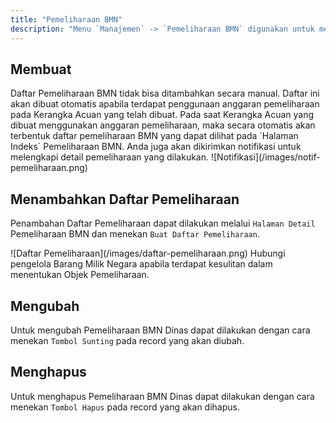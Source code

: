 ```yaml
---
title: "Pemeliharaan BMN"
description: "Menu `Manajemen` -> `Pemeliharaan BMN` digunakan untuk mencatat daftar pemeliharaan Barang Milik Negara yang dilakukan ."
---
```



## Membuat

<Note>
Daftar Pemeliharaan BMN tidak bisa ditambahkan secara manual. Daftar ini akan dibuat otomatis apabila terdapat penggunaan anggaran pemeliharaan  pada Kerangka Acuan yang telah dibuat. 
</Note>

<Info>
Pada saat Kerangka Acuan yang dibuat menggunakan anggaran pemeliharaan, maka secara otomatis akan terbentuk daftar pemeliharaan BMN yang dapat dilihat pada `Halaman Indeks` Pemeliharaan BMN. Anda juga akan dikirimkan notifikasi untuk melengkapi detail pemeliharaan yang dilakukan.
<Frame caption="Tampilan Notifikasi Pemeliharaan BMN">
    ![Notifikasi](/images/notif-pemeliharaan.png)
</Frame>
</Info>

## Menambahkan Daftar Pemeliharaan

Penambahan Daftar Pemeliharaan dapat dilakukan melalui `Halaman Detail` Pemeliharaan BMN dan menekan `Buat Daftar Pemeliharaan`.

<Frame caption="Tampilan Penambahan Daftar Pemeliharaan">
    ![Daftar Pemeliharaan](/images/daftar-pemeliharaan.png)
</Frame>
<Note>
Hubungi pengelola Barang Milik Negara apabila terdapat kesulitan dalam menentukan Objek Pemeliharaan. 
</Note>


## Mengubah

Untuk mengubah Pemeliharaan BMN Dinas dapat dilakukan dengan cara menekan `Tombol Sunting` pada record yang akan diubah.

## Menghapus

Untuk menghapus Pemeliharaan BMN Dinas dapat dilakukan dengan cara menekan `Tombol Hapus` pada record yang akan dihapus.